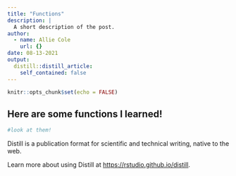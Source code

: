 ```yaml
---
title: "Functions"
description: |
  A short description of the post.
author:
  - name: Allie Cole
    url: {}
date: 08-13-2021
output:
  distill::distill_article:
    self_contained: false
---
```



```r
knitr::opts_chunk$set(echo = FALSE)
```


## Here are some functions I learned! 

```r
#look at them!
```





Distill is a publication format for scientific and technical writing, native to the web.

Learn more about using Distill at <https://rstudio.github.io/distill>.



